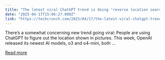 ```yaml
---
title: "The latest viral ChatGPT trend is doing ‘reverse location search’ from photos"
date: "2025-04-17T15:06:27.000Z"
link: "https://techcrunch.com/2025/04/17/the-latest-viral-chatgpt-trend-is-doing-reverse-location-search-from-photos/"
---
```


There&#8217;s a somewhat concerning new trend going viral: People are using ChatGPT to figure out the location shown in pictures. This week, OpenAI released its newest AI models, o3 and o4-mini, both ...

[Read more](https://techcrunch.com/2025/04/17/the-latest-viral-chatgpt-trend-is-doing-reverse-location-search-from-photos/)
